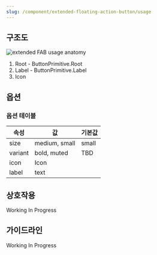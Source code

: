```yaml
---
slug: /component/extended-floating-action-button/usage
---
```


## 구조도

![extended FAB usage anatomy](./anatomy.png)

1. Root - ButtonPrimitive.Root
2. Label - ButtonPrimitive.Label
3. Icon

## 옵션

### 옵션 테이블

| 속성    | 값            | 기본값 |
| ------- | ------------- | ------ |
| size    | medium, small | small  |
| variant | bold, muted   | TBD    |
| icon    | Icon          |        |
| label   | text          |        |

## 상호작용

Working In Progress

## 가이드라인

Working In Progress

